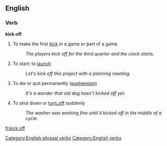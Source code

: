 {{see|kick-off|kickoff}}
==English==

===Verb===
'''kick off'''

# To make the first [[kick]] in a game or part of a game
#: ''The players kick off for the third quarter and the clock starts.''
# {{idiom}} To start; to [[launch]]
#: ''Let's kick off this project with a planning meeting.''
# {{idiom}} To die or quit permanently ([[euphemism]])
#: ''It's a wonder that old dog hasn't kicked off yet.''
# {{idiom}} To shut down or [[turn_off]] suddenly
#: ''The washer was working fine until it kicked off in the middle of a cycle.''

[[Category:English phrasal verbs]]
[[Category:English verbs]]

[[fi:kick off]]